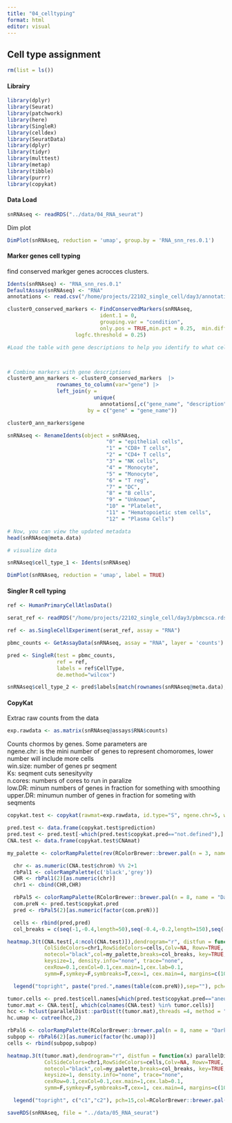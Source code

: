 ```yaml
---
title: "04_celltyping"
format: html
editor: visual
---
```


## Cell type assignment

```r
rm(list = ls())

```

#### Librairy

```r

library(dplyr)
library(Seurat)
library(patchwork)
library(here)
library(SingleR)
library(celldex)
library(SeuratData)
library(dplyr)
library(tidyr)
library(multtest)
library(metap)
library(tibble)
library(purrr)
library(copykat)
```

#### Data Load

```r

snRNAseq <- readRDS("../data/04_RNA_seurat")

```

Dim plot

```r

DimPlot(snRNAseq, reduction = 'umap', group.by = 'RNA_snn_res.0.1')

```

#### Marker genes cell typing

find conserved markger genes acrocces clusters.

```r
Idents(snRNAseq) <- "RNA_snn_res.0.1"
DefaultAssay(snRNAseq) <- "RNA"
annotations <- read.csv("/home/projects/22102_single_cell/day3/annotation.csv")
```

```r


cluster0_conserved_markers <- FindConservedMarkers(snRNAseq,
                              ident.1 = 0,
                              grouping.var = "condition",
                              only.pos = TRUE,min.pct = 0.25,  min.diff.pct = 0.25,
                      logfc.threshold = 0.25)

#Load the table with gene descriptions to help you identify to what cell types the genes in the cluster can correspond to



# Combine markers with gene descriptions 
cluster0_ann_markers <- cluster0_conserved_markers  |>  
                rownames_to_column(var="gene") |> 
                left_join(y = 
                            unique(
                              annotations[,c("gene_name", "description")]),
                          by = c("gene" = "gene_name"))

cluster0_ann_markers$gene
```

```r

snRNAseq <- RenameIdents(object = snRNAseq, 
                                "0" = "epithelial cells",
                                "1" = "CD8+ T cells",
                                "2" = "CD4+ T cells",
                                "3" = "NK cells",
                                "4" = "Monocyte",
                                "5" = "Monocyte",
                                "6" = "T reg",
                                "7" = "DC",
                                "8" = "B cells",
                                "9" = "Unknown",
                                "10" = "Platelet",
                                "11" = "Hematopoietic stem cells",
                                "12" = "Plasma Cells")

# Now, you can view the updated metadata
head(snRNAseq@meta.data)
```

```r
# visualize data

snRNAseq$cell_type_1 <- Idents(snRNAseq)

DimPlot(snRNAseq, reduction = 'umap', label = TRUE)
```

#### Singler R cell typing

```r

ref <- HumanPrimaryCellAtlasData()
```

```r
serat_ref <- readRDS("/home/projects/22102_single_cell/day3/pbmcsca.rds")

```

```r
ref <- as.SingleCellExperiment(serat_ref, assay = "RNA")

pbmc_counts <- GetAssayData(snRNAseq, assay = "RNA", layer = 'counts')

pred <- SingleR(test = pbmc_counts,
                ref = ref,
                labels = ref$CellType,
                de.method="wilcox")

snRNAseq$cell_type_2 <- pred$labels[match(rownames(snRNAseq@meta.data), rownames(pred))]
```

#### 

#### CopyKat

Extrac raw counts from the data

```r

exp.rawdata <- as.matrix(snRNAseq@assays$RNA$counts)

```

Counts chormos by genes. Some parameters are\
ngene.chr: is the mini number of genes to represent chomoromes, lower number will include more cells\
win.size: number of genes pr seqment\
Ks: seqment cuts senesityvity\
n.cores: numbers of cores to run in paralize\
low.DR: minum numbers of genes in fraction for something with smoothing\
upper.DR: minumun number of genes in fraction for someting with seqments

```r
copykat.test <- copykat(rawmat=exp.rawdata, id.type="S", ngene.chr=5, win.size=25, KS.cut=0.1, sam.name="test", distance="euclidean", norm.cell.names="",output.seg="FLASE", plot.genes="TRUE", genome="hg20",n.cores=1)

```

```r
pred.test <- data.frame(copykat.test$prediction)
pred.test <- pred.test[-which(pred.test$copykat.pred=="not.defined"),]  ##remove undefined cells
CNA.test <- data.frame(copykat.test$CNAmat)
```

```r
my_palette <- colorRampPalette(rev(RColorBrewer::brewer.pal(n = 3, name = "RdBu")))(n = 999)

  chr <- as.numeric(CNA.test$chrom) %% 2+1
  rbPal1 <- colorRampPalette(c('black','grey'))
  CHR <- rbPal1(2)[as.numeric(chr)]
  chr1 <- cbind(CHR,CHR)

  rbPal5 <- colorRampPalette(RColorBrewer::brewer.pal(n = 8, name = "Dark2")[2:1])
  com.preN <- pred.test$copykat.pred
  pred <- rbPal5(2)[as.numeric(factor(com.preN))]

  cells <- rbind(pred,pred)
  col_breaks = c(seq(-1,-0.4,length=50),seq(-0.4,-0.2,length=150),seq(-0.2,0.2,length=600),seq(0.2,0.4,length=150),seq(0.4, 1,length=50))

heatmap.3(t(CNA.test[,4:ncol(CNA.test)]),dendrogram="r", distfun = function(x) parallelDist::parDist(x,threads =4, method = "euclidean"), hclustfun = function(x) hclust(x, method="ward.D2"),
            ColSideColors=chr1,RowSideColors=cells,Colv=NA, Rowv=TRUE,
            notecol="black",col=my_palette,breaks=col_breaks, key=TRUE,
            keysize=1, density.info="none", trace="none",
            cexRow=0.1,cexCol=0.1,cex.main=1,cex.lab=0.1,
            symm=F,symkey=F,symbreaks=T,cex=1, cex.main=4, margins=c(10,10))

  legend("topright", paste("pred.",names(table(com.preN)),sep=""), pch=15,col=RColorBrewer::brewer.pal(n = 8, name = "Dark2")[2:1], cex=0.6, bty="n")
```

```r
tumor.cells <- pred.test$cell.names[which(pred.test$copykat.pred=="aneuploid")]
tumor.mat <- CNA.test[, which(colnames(CNA.test) %in% tumor.cells)]
hcc <- hclust(parallelDist::parDist(t(tumor.mat),threads =4, method = "euclidean"), method = "ward.D2")
hc.umap <- cutree(hcc,2)

rbPal6 <- colorRampPalette(RColorBrewer::brewer.pal(n = 8, name = "Dark2")[3:4])
subpop <- rbPal6(2)[as.numeric(factor(hc.umap))]
cells <- rbind(subpop,subpop)

heatmap.3(t(tumor.mat),dendrogram="r", distfun = function(x) parallelDist::parDist(x,threads =4, method = "euclidean"), hclustfun = function(x) hclust(x, method="ward.D2"),
            ColSideColors=chr1,RowSideColors=cells,Colv=NA, Rowv=TRUE,
            notecol="black",col=my_palette,breaks=col_breaks, key=TRUE,
            keysize=1, density.info="none", trace="none",
            cexRow=0.1,cexCol=0.1,cex.main=1,cex.lab=0.1,
            symm=F,symkey=F,symbreaks=T,cex=1, cex.main=4, margins=c(10,10))

  legend("topright", c("c1","c2"), pch=15,col=RColorBrewer::brewer.pal(n = 8, name = "Dark2")[3:4], cex=0.9, bty='n')

```

```r

saveRDS(snRNAseq, file = "../data/05_RNA_seurat")
```

#### 

